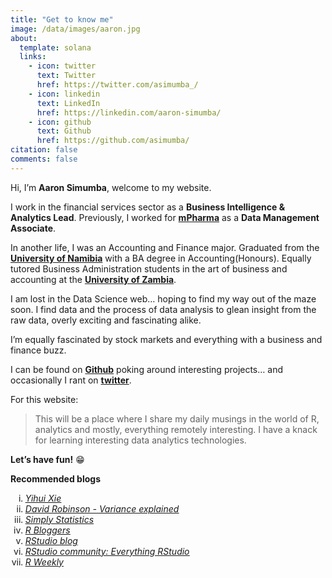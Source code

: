 ```yaml
---
title: "Get to know me"
image: /data/images/aaron.jpg
about:
  template: solana
  links:
    - icon: twitter
      text: Twitter
      href: https://twitter.com/asimumba_/
    - icon: linkedin
      text: LinkedIn
      href: https://linkedin.com/aaron-simumba/
    - icon: github
      text: Github
      href: https://github.com/asimumba/
citation: false
comments: false
---
```


Hi, I'm **Aaron Simumba**, welcome to my website.

I work in the financial services sector as a **Business Intelligence & Analytics Lead**. Previously, I worked for [**mPharma**](https://www.mpharma.com/) as a **Data Management Associate**.

In another life, I was an Accounting and Finance major. Graduated from the [**University of Namibia**](http://unam.edu.na/) with a BA degree in Accounting(Honours). Equally tutored Business Administration students in the art of business and accounting at the [**University of Zambia**](https://www.unza.zm/).

I am lost in the Data Science web... hoping to find my way out of the maze soon. I find data and the process of data analysis to glean insight from the raw data, overly exciting and fascinating alike.

I'm equally fascinated by stock markets and everything with a business and finance buzz.

I can be found on [**Github**](https://github.com/asimumba/) poking around interesting projects... and occasionally I rant on [**twitter**](https://twitter.com/zedsamurai/).

For this website:

> This will be a place where I share my daily musings in the world of R, analytics and mostly, everything remotely interesting. I have a knack for learning interesting data analytics technologies.

**Let's have fun!** 😁

**Recommended blogs**

i.  [[*Yihui Xie*]{.underline}](https://yihui.name/en/)
ii. [[*David Robinson - Variance explained*]{.underline}](http://varianceexplained.org/)
iii. [[*Simply Statistics*]{.underline}](https://simplystatistics.org/)
iv. [[*R Bloggers*]{.underline}](https://www.r-bloggers.com/)
v.  [[*RStudio blog*]{.underline}](https://blog.rstudio.com/)
vi. [[*RStudio community: Everything RStudio*]{.underline}](https://community.rstudio.com/)
vii. [[*R Weekly*]{.underline}](https://rweekly.org/)
